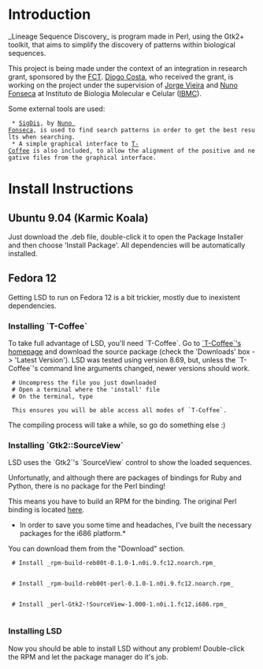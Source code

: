 =Introduction=
_Lineage Sequence Discovery_ is program made in Perl, using the Gtk2+ toolkit, that aims to simplify the discovery of patterns within biological sequences.

This project is being made under the context of an integration in research grant, sponsored by the [http://alfa.fct.mctes.pt/ FCT]. [http://diogocosta.pt.tl/ Diogo Costa], who received the grant, is working on the project under the supervision of [mailto:jbvieira@ibmc.up.pt Jorge Vieira] and [mailto:nf@ibmc.up.pt Nuno Fonseca] at Instituto de Biologia Molecular e Celular ([http://www.ibmc.up.pt/ IBMC]).

Some external tools are used:
  * [http://cracs.fc.up.pt/~nf/projects/sigdis/ SigDis], by [http://cracs.fc.up.pt/~nf/ Nuno Fonseca], is used to find search patterns in order to get the best results when searching.
  * A simple graphical interface to [http://www.tcoffee.org/Projects_home_page/t_coffee_home_page.html T-Coffee] is also included, to allow the alignment of the positive and negative files from the graphical interface.

=Install Instructions=
==Ubuntu 9.04 (Karmic Koala)==
Just download the .deb file, double-click it to open the Package Installer and then choose 'Install Package'. All dependencies will be automatically installed.

==Fedora 12==
Getting LSD to run on Fedora 12 is a bit trickier, mostly due to inexistent dependencies.

===Installing `T-Coffee`===
To take full advantage of LSD, you'll need `T-Coffee`.
Go to [http://www.tcoffee.org/Projects_home_page/t_coffee_home_page.html `T-Coffee`'s homepage] and download the source package (check the 'Downloads' box -> 'Latest Version'). LSD was tested using version 8.69, but, unless the `T-Coffee`'s command line arguments changed, newer versions should work.
  # Uncompress the file you just downloaded
  # Open a terminal where the 'install' file
  # On the terminal, type
    {{{sudo ./install all}}}
  This ensures you will be able access all modes of `T-Coffee`.

The compiling process will take a while, so go do something else :)

===Installing `Gtk2::SourceView`===
LSD uses the `Gtk2`'s `SourceView` control to show the loaded sequences.

Unfortunatly, and although there are packages of bindings for Ruby and Python, there is no package for the Perl binding!

This means you have to build an RPM for the binding. 
The original Perl binding is located [http://search.cpan.org/~EBASSI/Gtk2-SourceView-1.000/SourceView.pm here].

*In order to save you some time and headaches, I've built the necessary packages for the i686 platform.* 
You can download them from the "Download" section.

  # Install _rpm-build-reb00t-0.1.0-1.n0i.9.fc12.noarch.rpm_
    {{{sudo yum -y --nogpgcheck install rpm-build-reb00t-0.1.0-1.n0i.9.fc12.noarch.rpm}}}

  # Install _rpm-build-reb00t-perl-0.1.0-1.n0i.9.fc12.noarch.rpm_
    {{{sudo yum -y --nogpgcheck install rpm-build-reb00t-perl-0.1.0-1.n0i.9.fc12.noarch.rpm}}}

  # Install _perl-Gtk2-!SourceView-1.000-1.n0i.1.fc12.i686.rpm_
    {{{sudo yum -y --nogpgcheck install perl-Gtk2-!SourceView-1.000-1.n0i.1.fc12.i686.rpm}}}

===Installing LSD===

Now you should be able to install LSD without any problem!
Double-click the RPM and let the package manager do it's job.